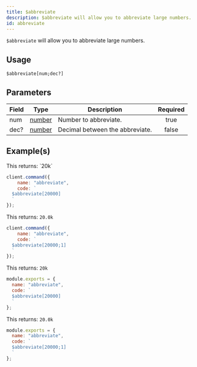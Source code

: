 ```yaml
---
title: $abbreviate
description: $abbreviate will allow you to abbreviate large numbers.
id: abbreviate
---
```


`$abbreviate` will allow you to abbreviate large numbers.

## Usage

```aoi
$abbreviate[num;dec?]
```

## Parameters

| Field | Type                                                                                              | Description                     | Required |
| ----- | ------------------------------------------------------------------------------------------------- | ------------------------------- | :------: |
| num   | [number](https://developer.mozilla.org/en-US/docs/Web/JavaScript/Reference/Global_Objects/Number) | Number to abbreviate.           |   true   |
| dec?  | [number](https://developer.mozilla.org/en-US/docs/Web/JavaScript/Reference/Global_Objects/Number) | Decimal between the abbreviate. |  false   |

## Example(s)


<Example>

<div slot="default">
This returns: `20k`

```javascript
client.command({
    name: "abbreviate",
    code: `
  $abbreviate[20000]
  `
});
```

This returns: `20.0k`

```javascript
client.command({
    name: "abbreviate",
    code: `
  $abbreviate[20000;1]
  `
});
```
</div>
<div slot="handler">

This returns: `20k`
```javascript
module.exports = {
  name: "abbreviate",
  code: `
  $abbreviate[20000]
  `
};
```

This returns: `20.0k`

```javascript
module.exports = {
  name: "abbreviate",
  code: `
  $abbreviate[20000;1]
  `
};
```
</div>
<div slot="example">
<DiscordComponents
  client:load
  client:only="react"
  bot="20k"
  user="!abbreviate"
/>
</div>
</Example>